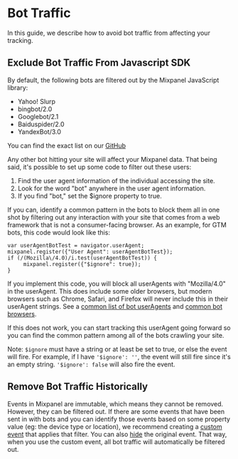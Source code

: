 # Bot Traffic

In this guide, we describe how to avoid bot traffic from affecting your tracking.


## Exclude Bot Traffic From Javascript SDK
By default, the following bots are filtered out by the Mixpanel JavaScript library:
- Yahoo! Slurp
- bingbot/2.0
- Googlebot/2.1
- Baiduspider/2.0
- YandexBot/3.0

You can find the exact list on our [GitHub](https://github.com/mixpanel/mixpanel-js/blob/8ac526e5cb8563d11e2206046ab986c6491ac6d7/src/utils.js#L900C1-L925C3)

Any other bot hitting your site will affect your Mixpanel data. That being said, it's possible to set up some code to filter out these users:

1. Find the user agent information of the individual accessing the site.
2. Look for the word "bot" anywhere in the user agent information.
3. If you find "bot," set the $ignore property to true.

If you can, identify a common pattern in the bots to block them all in one shot by filtering out any interaction with your site that comes from a web framework that is not a consumer-facing browser. As an example, for GTM bots, this code would look like this:

```
var userAgentBotTest = navigator.userAgent;
mixpanel.register({"User Agent": userAgentBotTest});
if (/(Mozilla\/4.0)/i.test(userAgentBotTest)) {
     mixpanel.register({"$ignore": true});
}
```

If you implement this code, you will block all userAgents with "Mozilla/4.0" in the userAgent. This does include some older browsers, but modern browsers such as Chrome, Safari, and Firefox will never include this in their userAgent strings. See a [common list of bot userAgents](https://www.useragentstring.com/pages/useragentstring.php?typ=Crawler) and [common bot browsers](https://www.useragentstring.com/pages/useragentstring.php?typ=Browser).

If this does not work, you can start tracking this userAgent going forward so you can find the common pattern among all of the bots crawling your site.

Note: `$ignore` must have a string or at least be set to true, or else the event will fire. For example, if I have `'$ignore': ''`, the event will still fire since it's an empty string. `'$ignore': false` will also fire the event.

## Remove Bot Traffic Historically

Events in Mixpanel are immutable, which means they cannot be removed. However, they can be filtered out. If there are some events that have been sent in with bots and you can identify those events based on some property value (eg: the device type or location), we recommend creating a [custom event](/docs/features/custom-events) that applies that filter.  You can also [hide](/docs/data-governance/lexicon#hide-events-and-properties) the original event. That way, when you use the custom event, all bot traffic will automatically be filtered out.

